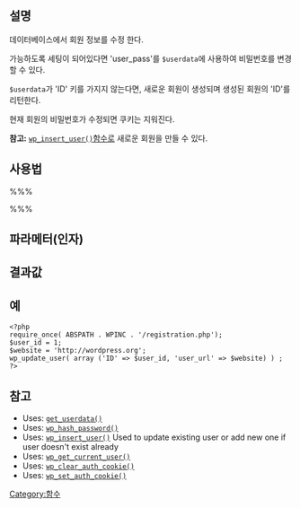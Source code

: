 {{Languages|
{{en|Function Reference/wp_update_user}}
{{ko|Function Reference/wp_update_user}}
}}

== 설명 ==
데이터베이스에서 회원 정보를 수정 한다.

가능하도록 세팅이 되어있다면 'user_pass'를 <tt>$userdata</tt>에 사용하여 비밀번호를 변경할 수 있다.

<tt>$userdata</tt>가 'ID' 키를 가지지 않는다면, 새로운 회원이 생성되며 생성된 회원의 'ID'를 리턴한다.

현재 회원의 비밀번호가 수정되면 쿠키는 지워진다.

<strong>참고:</strong> [[ko:Function_Reference/wp_insert_user|<code>wp_insert_user()</code>]]함수로 새로운 회원을 만들 수 있다.

== 사용법 ==
%%%<?php wp_update_user( $userdata ) ?>%%%

== 파라메터(인자) ==
{{Parameter|$userdata|array|회원 데이터의 배열.}}

== 결과값 ==
{{Return|UserID|integer|수정 된 회원의 ID 값.}}

== 예 ==
<pre>
<?php
require_once( ABSPATH . WPINC . '/registration.php');
$user_id = 1;
$website = 'http://wordpress.org';
wp_update_user( array ('ID' => $user_id, 'user_url' => $website) ) ;
?>
</pre>

== 참고 ==
* Uses: [[ko:Function_Reference/get_userdata|<tt>get_userdata()</tt>]]
* Uses: [[ko:Function_Reference/wp_hash_password|<tt>wp_hash_password()</tt>]]
* Uses: [[ko:Function_Reference/wp_insert_user|<tt>wp_insert_user()</tt>]] Used to update existing user or add new one if user doesn't exist already
* Uses: [[ko:Function_Reference/wp_get_current_user|<tt>wp_get_current_user()</tt>]]
* Uses: [[ko:Function_Reference/wp_clear_auth_cookie|<tt>wp_clear_auth_cookie()</tt>]]
* Uses: [[ko:Function_Reference/wp_set_auth_cookie|<tt>wp_set_auth_cookie()</tt>]]

[[Category:함수]]